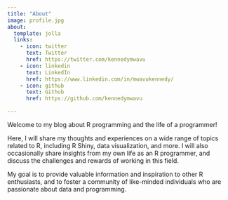 ```yaml
---
title: "About"
image: profile.jpg
about:
  template: jolla
  links:
    - icon: twitter
      text: Twitter
      href: https://twitter.com/kennedymwavu
    - icon: linkedin
      text: LinkedIn
      href: https://www.linkedin.com/in/mwavukennedy/
    - icon: github
      text: Github
      href: https://github.com/kennedymwavu

---
```


Welcome to my blog about R programming and the life of a programmer! 

Here, I will share my thoughts and experiences on a wide range of topics related to R, including R Shiny, data visualization, and more. 
I will also occasionally share insights from my own life as an R programmer, and discuss the challenges and rewards of working in this field. 

My goal is to provide valuable information and inspiration to other R enthusiasts, and to foster a community of like-minded individuals who are passionate about data and programming.
